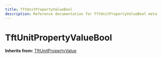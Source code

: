 ```yaml
---
title: TftUnitPropertyValueBool
description: Reference documentation for TftUnitPropertyValueBool meta class
---
```



# TftUnitPropertyValueBool

**Inherits from:** [TftUnitPropertyValue](/classes/tftunitpropertyvalue)

<ClassDetails file="/db/classes/TftUnitPropertyValueBool.92bcb94e6155.json" />
